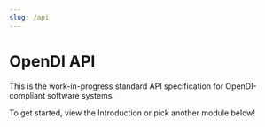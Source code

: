 ```yaml
---
slug: /api
---
```

# OpenDI API


This is the work-in-progress standard API specification for OpenDI-compliant software systems.

To get started, view the Introduction or pick another module below!

<DocCardList />